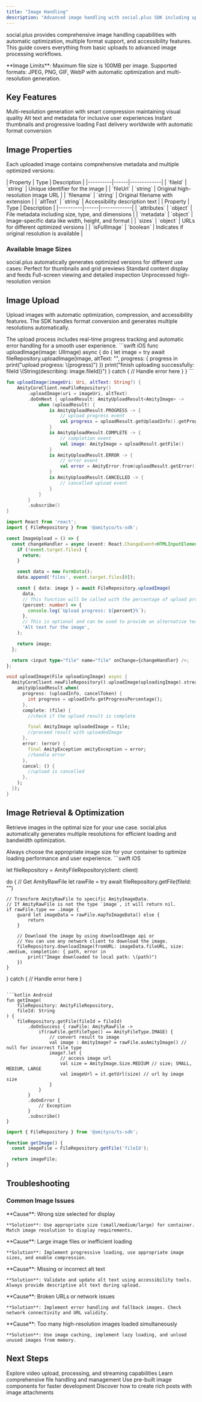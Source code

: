 ```yaml
---
title: "Image Handling"
description: "Advanced image handling with social.plus SDK including upload, processing, optimization, and accessibility features"
---
```


social.plus provides comprehensive image handling capabilities with automatic optimization, multiple format support, and accessibility features. This guide covers everything from basic uploads to advanced image processing workflows.

<Note>
**Image Limits**: Maximum file size is 100MB per image. Supported formats: JPEG, PNG, GIF, WebP with automatic optimization and multi-resolution generation.
</Note>

## Key Features

<CardGroup cols={2}>
  <Card title="Automatic Optimization" icon="wand-magic-sparkles">
    Multi-resolution generation with smart compression maintaining visual quality
  </Card>
  <Card title="Accessibility Support" icon="universal-access">
    Alt text and metadata for inclusive user experiences
  </Card>
  <Card title="Real-time Processing" icon="bolt">
    Instant thumbnails and progressive loading
  </Card>
  <Card title="Global CDN Delivery" icon="globe">
    Fast delivery worldwide with automatic format conversion
  </Card>
</CardGroup>

## Image Properties

Each uploaded image contains comprehensive metadata and multiple optimized versions:

<AccordionGroup>
  <Accordion title="Core Properties" icon="file-image">
    | Property | Type | Description |
    |----------|------|-------------|
    | `fileId` | `string` | Unique identifier for the image |
    | `fileUrl` | `string` | Original high-resolution image URL |
    | `filename` | `string` | Original filename with extension |
    | `altText` | `string` | Accessibility description text |
  </Accordion>
  
  <Accordion title="Metadata & Attributes" icon="tags">
    | Property | Type | Description |
    |----------|------|-------------|
    | `attributes` | `object` | File metadata including size, type, and dimensions |
    | `metadata` | `object` | Image-specific data like width, height, and format |
    | `sizes` | `object` | URLs for different optimized versions |
    | `isFullImage` | `boolean` | Indicates if original resolution is available |
  </Accordion>
</AccordionGroup>

### Available Image Sizes

<Info>
social.plus automatically generates optimized versions for different use cases:
</Info>

<CardGroup cols={2}>
  <Card title="Small (160px)" icon="image">
    Perfect for thumbnails and grid previews
  </Card>
  <Card title="Medium (600px)" icon="images">
    Standard content display and feeds
  </Card>
  <Card title="Large (1500px)" icon="expand">
    Full-screen viewing and detailed inspection
  </Card>
  <Card title="Original" icon="file-image">
    Unprocessed high-resolution version
  </Card>
</CardGroup>

## Image Upload

Upload images with automatic optimization, compression, and accessibility features. The SDK handles format conversion and generates multiple resolutions automatically.

<Tip>
The upload process includes real-time progress tracking and automatic error handling for a smooth user experience.
</Tip>

<CodeGroup>
```swift iOS
func uploadImage(image: UIImage) async {
    do {
        let image = try await fileRepository.uploadImage(image, altText: "<optional-alt-text>", progress: { progress in
            print("upload progress: \(progress)")
        })
        print("finish uploading successfully: fileId \(String(describing: image.fileId))")
    } catch {
        // Handle error here
    }
}
```

```kotlin Android
fun uploadImage(imageUri: Uri, altText: String?) {
    AmityCoreClient.newFileRepository()
        .uploadImage(uri = imageUri, altText)
        .doOnNext { uploadResult: AmityUploadResult<AmityImage> ->
            when (uploadResult) {
                is AmityUploadResult.PROGRESS -> {
                    // upload progress event
                    val progress = uploadResult.getUploadInfo().getProgressPercentage()
                }
                is AmityUploadResult.COMPLETE -> {
                    // completion event
                    val image: AmityImage = uploadResult.getFile()
                }
                is AmityUploadResult.ERROR -> {
                    // error event
                    val error = AmityError.from(uploadResult.getError())
                }
                is AmityUploadResult.CANCELLED -> {
                    // cancelled upload event
                }
            }
        }
        .subscribe()
}
```

```typescript TypeScript
import React from 'react';
import { FileRepository } from '@amityco/ts-sdk';

const ImageUpload = () => {
  const changeHandler = async (event: React.ChangeEvent<HTMLInputElement>) => {
    if (!event.target.files) {
      return;
    }

    const data = new FormData();
    data.append('files', event.target.files[0]);

    const { data: image } = await FileRepository.uploadImage(
      data,
      // This function will be called with the percentage of upload progress
      (percent: number) => {
        console.log(`Upload progress: ${percent}%`);
      },
      // This is optional and can be used to provide an alternative text for the image
      'Alt text for the image',
    );

    return image;
  };

  return <input type="file" name="file" onChange={changeHandler} />;
};
```

```dart Flutter
void uploadImage(File uploadingImage) async {
  AmityCoreClient.newFileRepository().uploadImage(uploadingImage).stream.listen((amityUploadResult) {
    amityUploadResult.when(
      progress: (uploadInfo, cancelToken) {
        int progress = uploadInfo.getProgressPercentage();
      },
      complete: (file) {
        //check if the upload result is complete

        final AmityImage uploadedImage = file;
        //proceed result with uploadedImage
      },
      error: (error) {
        final AmityException amityException = error;
        //handle error
      },
      cancel: () {
        //upload is cancelled
      },
    );
  });
}
```
</CodeGroup>

## Image Retrieval & Optimization

Retrieve images in the optimal size for your use case. social.plus automatically generates multiple resolutions for efficient loading and bandwidth optimization.

<Warning>
Always choose the appropriate image size for your container to optimize loading performance and user experience.
</Warning>

<CodeGroup>
```swift iOS

let fileRepository = AmityFileRepository(client: client)

do {
    // Get AmityRawFile
    let rawFile = try await fileRepository.getFile(fileId: "<image-file-id>")
    
    // Transform AmityRawFile to specific AmityImageData.
    // If AmityRawFile is not the type `image`, it will return nil.
    if rawFile.type == .image {
        guard let imageData = rawFile.mapToImageData() else {
            return
        }
        
        // Download the image by using downloadImage api or
        // You can use any network client to download the image.
        fileRepository.downloadImage(fromURL: imageData.fileURL, size: .medium, completion: { path, error in
            print("Image downloaded to local path: \(path)")
        })
    }
} catch {
    // Handle error here
}
```

```kotlin Android
fun getImage(
    fileRepository: AmityFileRepository,
    fileId: String
) {
    fileRepository.getFile(fileId = fileId)
        .doOnSuccess { rawFile: AmityRawFile ->
            if(rawFile.getFileType() == AmityFileType.IMAGE) {
                // convert result to image
                val image : AmityImage? = rawFile.asAmityImage() // null for incorrect file type
                image?.let {
                    // access image url
                    val size = AmityImage.Size.MEDIUM // size; SMALL, MEDIUM, LARGE
                    val imageUrl = it.getUrl(size) // url by image size
                }
            }
        }
        .doOnError {
            // Exception
        }
        .subscribe()
}
```

```typescript TypeScript
import { FileRepository } from '@amityco/ts-sdk';

function getImage() {
  const imageFile = FileRepository.getFile('fileId');

  return imageFile;
}
```

</CodeGroup>

## Troubleshooting

### Common Image Issues

<AccordionGroup>
  <Accordion title="Images appear pixelated" icon="magnifying-glass">
    **Cause**: Wrong size selected for display
    
    **Solution**: Use appropriate size (small/medium/large) for container. Match image resolution to display requirements.
  </Accordion>

  <Accordion title="Slow loading times" icon="clock">
    **Cause**: Large image files or inefficient loading
    
    **Solution**: Implement progressive loading, use appropriate image sizes, and enable compression.
  </Accordion>

  <Accordion title="Alt text not working" icon="universal-access">
    **Cause**: Missing or incorrect alt text
    
    **Solution**: Validate and update alt text using accessibility tools. Always provide descriptive alt text during upload.
  </Accordion>

  <Accordion title="Images not displaying" icon="triangle-exclamation">
    **Cause**: Broken URLs or network issues
    
    **Solution**: Implement error handling and fallback images. Check network connectivity and URL validity.
  </Accordion>

  <Accordion title="Memory issues" icon="memory">
    **Cause**: Too many high-resolution images loaded simultaneously
    
    **Solution**: Use image caching, implement lazy loading, and unload unused images from memory.
  </Accordion>
</AccordionGroup>

## Next Steps

<CardGroup cols={2}>
  <Card title="Video Handling" icon="video" href="./video-handling">
    Explore video upload, processing, and streaming capabilities
  </Card>
  <Card title="File Management" icon="folder" href="./file">
    Learn comprehensive file handling and management
  </Card>
  <Card title="UI Kit Images" icon="palette" href="/uikit/overview">
    Use pre-built image components for faster development
  </Card>
  <Card title="Posts with Images" icon="pen-to-square" href="/social-plus-sdk/social/content-management/posts/overview">
    Discover how to create rich posts with image attachments
  </Card>
</CardGroup>